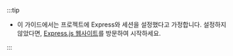 :::tip

- 이 가이드에서는 프로젝트에 Express와 세션을 설정했다고 가정합니다. 설정하지 않았다면, [Express.js 웹사이트](https://expressjs.com/)를 방문하여 시작하세요.

:::
